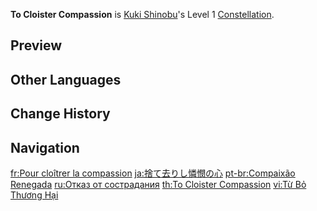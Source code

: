 {{Constellation Infobox
|image       = Constellation To Cloister Compassion.png
|description = [[Gyoei Narukami Kariyama Rite]]'s [[AoE]] is increased by 50%.
|level       = 1
|character   = Kuki Shinobu
|utility1    = AoE Increase
}}
'''To Cloister Compassion''' is [[Kuki Shinobu]]'s Level 1 [[Constellation]].

==Preview==
{{Preview
|file1    = To Cloister Compassion Preview
|caption1 = C1 AoE

|file2    = To Cloister Compassion Preview 2
|caption2 = C0 AoE for reference
}}

==Other Languages==
{{Other Languages
|en      = To Cloister Compassion
|zhs     = 割舍怜悯之心
|zhs_rm  = Gēshě Liánmǐn zhī Xīn
|zht     = 割捨憐憫之心
|zht_rm  = Gēshě Liánmǐn zhī Xīn
|zh_tl   = Forsake Mind of Compassion
|ja      = 捨て去りし憐憫の心
|ja_rm   = Sutesarishi Renbin no Kokoro
|ja_tl   = Abandoned Mind of Compassion
|ko      = 연민을 떨쳐내는 마음
|ko_rm   = Yeonmin-eul Tteolchyeonaeneun Maeum
|ko_tl   = Mind that Shrugs Off Sympathy
|es      = Reniego de la compasión
|es_tl   = Denial of Compassion
|fr      = Pour cloîtrer la compassion
|fr_tl   = To Cloister Compassion
|ru      = Отказ от сострадания
|ru_tl   = Rejection of Compassion
|th      = To Cloister Compassion
|vi      = Từ Bỏ Thương Hại
|vi_tl   = 
|de      = Verzicht auf Mitleid
|de_tl   = Renunciation of Sympathy
|id      = To Cloister Compassion
|pt      = Compaixão Renegada
|pt_tl   = 
|tr      = Sineye Çek
|tr_tl   = Suck It Up
|it      = Compassione reclusa
|it_tl   = Cloistered Compassion
}}

==Change History==
{{Change History|2.7}}

==Navigation==
{{Talent Navbox|Kuki Shinobu}}

[[fr:Pour cloîtrer la compassion]]
[[ja:捨て去りし憐憫の心]]
[[pt-br:Compaixão Renegada]]
[[ru:Отказ от сострадания]]
[[th:To Cloister Compassion]]
[[vi:Từ Bỏ Thương Hại]]